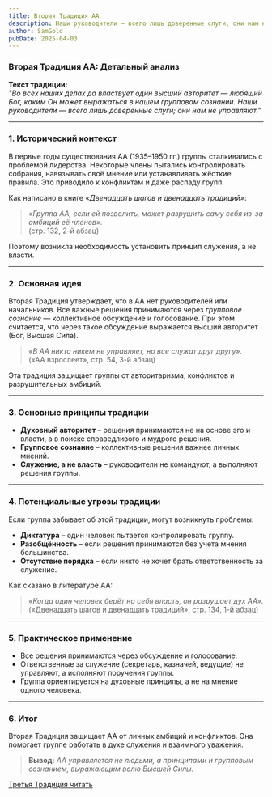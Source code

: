 ```yaml
---
title: Вторая Традиция АА
description: Наши руководители — всего лишь доверенные слуги; они нам не управляют.
author: SamGold
pubDate: 2025-04-03
---
```

### **Вторая Традиция АА: Детальный анализ**

**Текст традиции:**\
*"Во всех наших делах да властвует один высший авторитет — любящий Бог, каким Он может выражаться в нашем групповом сознании. Наши руководители — всего лишь доверенные слуги; они нам не управляют."*

---

### **1. Исторический контекст**

В первые годы существования АА (1935–1950 гг.) группы сталкивались с проблемой лидерства. Некоторые члены пытались контролировать собрания, навязывать своё мнение или устанавливать жёсткие правила. Это приводило к конфликтам и даже распаду групп.

Как написано в книге *«Двенадцать шагов и двенадцать традиций»*:

> *«Группа АА, если ей позволить, может разрушить саму себя из-за амбиций её членов».*\
> (стр. 132, 2-й абзац)

Поэтому возникла необходимость установить принцип служения, а не власти.

---

### **2. Основная идея**

Вторая Традиция утверждает, что в АА нет руководителей или начальников. Все важные решения принимаются через *групповое сознание* — коллективное обсуждение и голосование. При этом считается, что через такое обсуждение выражается высший авторитет (Бог, Высшая Сила).

> *«В АА никто никем не управляет, но все служат друг другу».*\
> («АА взрослеет», стр. 54, 3-й абзац)

Эта традиция защищает группы от авторитаризма, конфликтов и разрушительных амбиций.

---

### **3. Основные принципы традиции**

* **Духовный авторитет** – решения принимаются не на основе эго и власти, а в поиске справедливого и мудрого решения.
* **Групповое сознание** – коллективные решения важнее личных мнений.
* **Служение, а не власть** – руководители не командуют, а выполняют решения группы.

---

### **4. Потенциальные угрозы традиции**

Если группа забывает об этой традиции, могут возникнуть проблемы:

* **Диктатура** – один человек пытается контролировать группу.
* **Разобщённость** – если решения принимаются без учета мнения большинства.
* **Отсутствие порядка** – если никто не хочет брать ответственность за служение.

Как сказано в литературе АА:

> *«Когда один человек берёт на себя власть, он разрушает дух АА».*\
> («Двенадцать шагов и двенадцать традиций», стр. 134, 1-й абзац)

---

### **5. Практическое применение**

* Все решения принимаются через обсуждение и голосование.
* Ответственные за служение (секретарь, казначей, ведущие) не управляют, а исполняют поручения группы.
* Группа ориентируется на духовные принципы, а не на мнение одного человека.

---

### **6. Итог**

Вторая Традиция защищает АА от личных амбиций и конфликтов. Она помогает группе работать в духе служения и взаимного уважения.

> **Вывод:** *АА управляется не людьми, а принципами и групповым сознанием, выражающим волю Высшей Силы.*

[Третья Традиция читать](/archive/tretya-tradicziya-aa/)&#x20;
